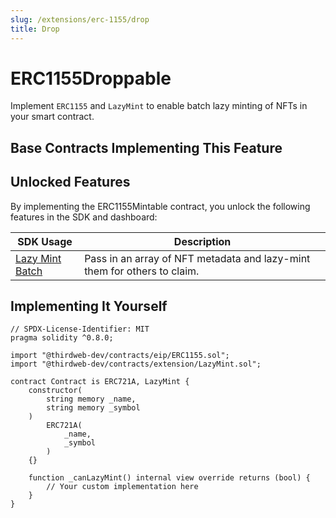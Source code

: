 ```yaml
---
slug: /extensions/erc-1155/drop
title: Drop
---
```



# ERC1155Droppable

Implement `ERC1155` and `LazyMint` to enable batch lazy minting of NFTs in your smart contract.

<ViewContractCodeButton
  link="https://github.com/thirdweb-dev/contracts/blob/main/contracts/extension/LazyMint.sol"
  name="LazyMint"
/>

## Base Contracts Implementing This Feature

<div className="row" style={{ marginBottom: 24 }}>
  <div className="col col--6" style={{ padding: 8 }}>
    <QuickstartCard
      name="ERC1155 Lazy Mint"
      link="/extensions/base-contracts/erc-1155/erc1155lazymint"
      image="/assets/icons/general.png"
    />
  </div>
  <div className="col col--6" style={{ padding: 8 }}>
    <QuickstartCard
      name="ERC1155 Delayed Reveal"
      link="/extensions/base-contracts/erc-1155/erc1155delayedreveal"
      image="/assets/icons/general.png"
    />
  </div>
  <div className="col col--6" style={{ padding: 8 }}>
    <QuickstartCard
      name="ERC1155 Drop"
      link="/extensions/base-contracts/erc-1155/erc1155drop"
      image="/assets/icons/general.png"
    />
  </div>
</div>

## Unlocked Features

By implementing the ERC1155Mintable contract, you unlock the following features in the SDK and dashboard:

| SDK Usage                                                                                                                     | Description                                                              |
| ----------------------------------------------------------------------------------------------------------------------------- | ------------------------------------------------------------------------ |
| [Lazy Mint Batch](/sdk/interacting-with-contracts/erc721/erc1155droppable#create-a-batch-of-nfts-to-be-claimed-in-the-future) | Pass in an array of NFT metadata and lazy-mint them for others to claim. |

## Implementing It Yourself

```solidity
// SPDX-License-Identifier: MIT
pragma solidity ^0.8.0;

import "@thirdweb-dev/contracts/eip/ERC1155.sol";
import "@thirdweb-dev/contracts/extension/LazyMint.sol";

contract Contract is ERC721A, LazyMint {
    constructor(
        string memory _name,
        string memory _symbol
    )
        ERC721A(
            _name,
            _symbol
        )
    {}

    function _canLazyMint() internal view override returns (bool) {
        // Your custom implementation here
    }
}
```
